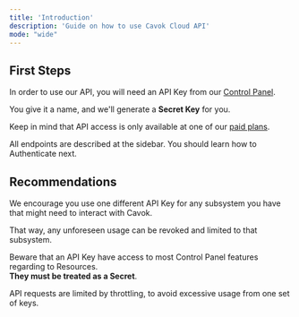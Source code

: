 ```yaml
---
title: 'Introduction'
description: 'Guide on how to use Cavok Cloud API'
mode: "wide"
---
```


## First Steps

In order to use our API, you will need an API Key from our [Control Panel](https://www.cavok.dev/admin/api).

You give it a name, and we'll generate a **Secret Key** for you.

<Warning>Keep in mind that API access is only available at one of our [paid plans](https://cavok.dev/#pricing).</Warning>

All endpoints are described at the sidebar. You should learn how to Authenticate next.

## Recommendations

We encourage you use one different API Key for any subsystem you have that might need to interact with Cavok.

That way, any unforeseen usage can be revoked and limited to that subsystem.

<Warning>Beware that an API Key have access to most Control Panel features regarding to Resources.<br />**They must be treated as a Secret**.</Warning>

<Warning>API requests are limited by throttling, to avoid excessive usage from one set of keys.</Warning>
